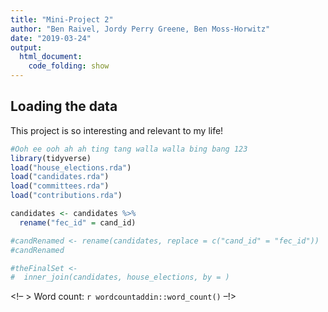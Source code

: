 ```yaml
---
title: "Mini-Project 2"
author: "Ben Raivel, Jordy Perry Greene, Ben Moss-Horwitz"
date: "2019-03-24"
output: 
  html_document:
    code_folding: show
---
```



## Loading the data

This project is so interesting and relevant to my life!

```r
#Ooh ee ooh ah ah ting tang walla walla bing bang 123
library(tidyverse)
load("house_elections.rda")
load("candidates.rda")
load("committees.rda")
load("contributions.rda")
```


```r
candidates <- candidates %>%
  rename("fec_id" = cand_id)

#candRenamed <- rename(candidates, replace = c("cand_id" = "fec_id"))
#candRenamed

#theFinalSet <-
#  inner_join(candidates, house_elections, by = )
```

<!--
> Word count: `r wordcountaddin::word_count()`
--!>
